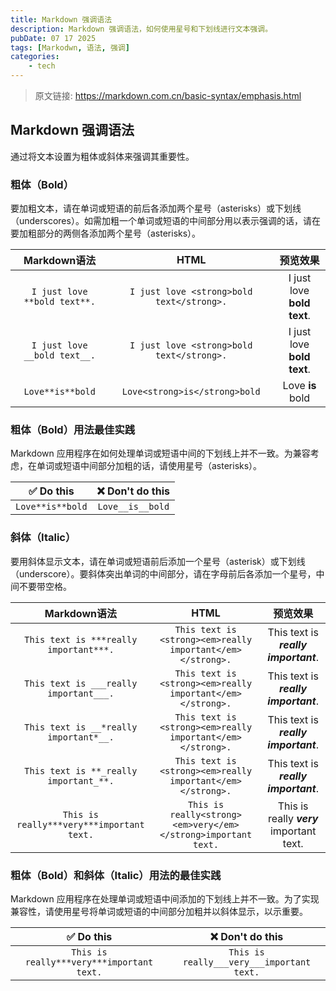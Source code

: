 ---
title: Markdown 强调语法
description: Markdown 强调语法，如何使用星号和下划线进行文本强调。
pubDate: 07 17 2025
tags: [Markodwn, 语法, 强调]
categories:
    - tech
---

> 原文链接: https://markdown.com.cn/basic-syntax/emphasis.html

## Markdown 强调语法
通过将文本设置为粗体或斜体来强调其重要性。

### 粗体（Bold）
要加粗文本，请在单词或短语的前后各添加两个星号（asterisks）或下划线（underscores）。如需加粗一个单词或短语的中间部分用以表示强调的话，请在要加粗部分的两侧各添加两个星号（asterisks）。

| Markdown语法 | HTML | 预览效果 |
| :---: | :---: | :---: |
| `I just love **bold text**.` |	`I just love <strong>bold text</strong>.` |	I just love **bold text**. |
| `I just love __bold text__.` |	`I just love <strong>bold text</strong>.` |	I just love **bold text**. |
| `Love**is**bold` |	`Love<strong>is</strong>bold` |	Love **is** bold |

### 粗体（Bold）用法最佳实践
Markdown 应用程序在如何处理单词或短语中间的下划线上并不一致。为兼容考虑，在单词或短语中间部分加粗的话，请使用星号（asterisks）。

| ✅  Do this	 | ❌  Don't do this |
| :---: | :---: |
| `Love**is**bold` |	`Love__is__bold` |

### 斜体（Italic）
要用斜体显示文本，请在单词或短语前后添加一个星号（asterisk）或下划线（underscore）。要斜体突出单词的中间部分，请在字母前后各添加一个星号，中间不要带空格。

|Markdown语法 |	HTML |	预览效果 |
| :---: | :---: | :---: |
|`This text is ***really important***.`|`This text is <strong><em>really important</em></strong>.`|	This text is ***really important***.|
|`This text is ___really important___.`|	`This text is <strong><em>really important</em></strong>.` |	This text is ___really important___.|
|`This text is __*really important*__.` |	`This text is <strong><em>really important</em></strong>.` |	This text is __*really important*__. |
|`This text is **_really important_**.` |	`This text is <strong><em>really important</em></strong>.` |	This text is **_really important_**. |
|`This is really***very***important text.`|	`This is really<strong><em>very</em></strong>important text.`|	This is really ***very*** important text.|

### 粗体（Bold）和斜体（Italic）用法的最佳实践
Markdown 应用程序在处理单词或短语中间添加的下划线上并不一致。为了实现兼容性，请使用星号将单词或短语的中间部分加粗并以斜体显示，以示重要。

|✅  Do this|	❌  Don't do this|
| :---: | :---: |
|`This is really***very***important text.`|	`This is really___very___important text.`|